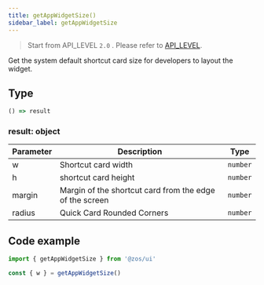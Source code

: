 ```yaml
---
title: getAppWidgetSize()
sidebar_label: getAppWidgetSize
---
```


> Start from API_LEVEL `2.0` . Please refer to [API_LEVEL](../../../../guides/framework/device/compatibility.md).

Get the system default shortcut card size for developers to layout the widget.

## Type

```ts
() => result
```

### result: object

| Parameter | Description                                             | Type     |
| --------- | ------------------------------------------------------- | -------- |
| w         | Shortcut card width                                     | `number` |
| h         | shortcut card height                                    | `number` |
| margin    | Margin of the shortcut card from the edge of the screen | `number` |
| radius    | Quick Card Rounded Corners                              | `number` |

## Code example

```js
import { getAppWidgetSize } from '@zos/ui'

const { w } = getAppWidgetSize()
```
